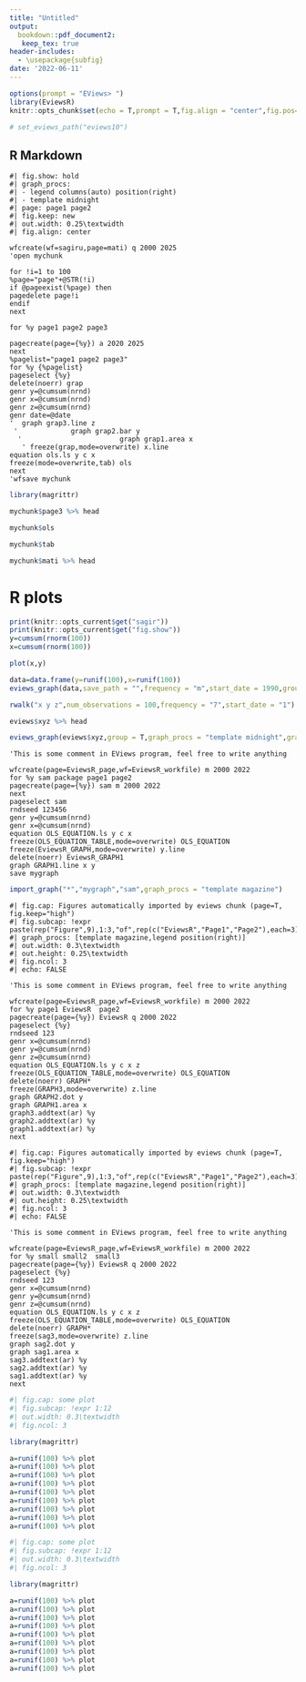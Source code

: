 ```yaml
---
title: "Untitled"
output: 
  bookdown::pdf_document2:
   keep_tex: true
header-includes:
  - \usepackage{subfig}
date: '2022-06-11'
---
```


```r
options(prompt = "EViews> ")
library(EviewsR)
knitr::opts_chunk$set(echo = T,prompt = T,fig.align = "center",fig.pos="h",out.width = "0.45\\textwidth",eval = T)

# set_eviews_path("eviews10")
```

## R Markdown

```eviews
#| fig.show: hold
#| graph_procs: 
#| - legend columns(auto) position(right)
#| - template midnight
#| page: page1 page2
#| fig.keep: new
#| out.width: 0.25\textwidth
#| fig.align: center

wfcreate(wf=sagiru,page=mati) q 2000 2025
'open mychunk

for !i=1 to 100
%page="page"+@STR(!i)
if @pageexist(%page) then
pagedelete page!i
endif
next

for %y page1 page2 page3  

pagecreate(page={%y}) a 2020 2025
next
%pagelist="page1 page2 page3"
for %y {%pagelist}
pageselect {%y}
delete(noerr) grap
genr y=@cumsum(nrnd)
genr x=@cumsum(nrnd)
genr z=@cumsum(nrnd)
genr date=@date
'  graph grap3.line z   
 '             graph grap2.bar y 
  '                        graph grap1.area x  
   ' freeze(grap,mode=overwrite) x.line
equation ols.ls y c x
freeze(mode=overwrite,tab) ols
next
'wfsave mychunk

```



```r
library(magrittr)

mychunk$page3 %>% head

mychunk$ols 

mychunk$tab

mychunk$mati %>% head 
```

# R plots



```r
print(knitr::opts_current$get("sagir"))
print(knitr::opts_current$get("fig.show"))
y=cumsum(rnorm(100))
x=cumsum(rnorm(100))

plot(x,y)
```

```r
data=data.frame(y=runif(100),x=runif(100))
eviews_graph(data,save_path = "",frequency = "m",start_date = 1990,group = F,options = "m",graph_procs = "template eviews5")

```


```r
rwalk("x y z",num_observations = 100,frequency = "7",start_date = "1")

eviews$xyz %>% head

eviews_graph(eviews$xyz,group = T,graph_procs = "template midnight",graph_command = "line")
```



```eviews
'This is some comment in EViews program, feel free to write anything

wfcreate(page=EviewsR_page,wf=EviewsR_workfile) m 2000 2022
for %y sam package page1 page2
pagecreate(page={%y}) sam m 2000 2022
next
pageselect sam
rndseed 123456
genr y=@cumsum(nrnd)
genr x=@cumsum(nrnd)
equation OLS_EQUATION.ls y c x
freeze(OLS_EQUATION_TABLE,mode=overwrite) OLS_EQUATION
freeze(EviewsR_GRAPH,mode=overwrite) y.line
delete(noerr) EviewsR_GRAPH1
graph GRAPH1.line x y
save mygraph
```


```r
import_graph("*","mygraph","sam",graph_procs = "template magazine")

```




```eviews
#| fig.cap: Figures automatically imported by eviews chunk (page=T, fig.keep="high")
#| fig.subcap: !expr paste(rep("Figure",9),1:3,"of",rep(c("EviewsR","Page1","Page2"),each=3),"page")
#| graph_procs: [template magazine,legend position(right)]
#| out.width: 0.3\textwidth
#| out.height: 0.25\textwidth
#| fig.ncol: 3
#| echo: FALSE

'This is some comment in EViews program, feel free to write anything

wfcreate(page=EviewsR_page,wf=EviewsR_workfile) m 2000 2022
for %y page1 EviewsR  page2 
pagecreate(page={%y}) EviewsR q 2000 2022
pageselect {%y}
rndseed 123
genr x=@cumsum(nrnd)
genr y=@cumsum(nrnd)
genr z=@cumsum(nrnd)
equation OLS_EQUATION.ls y c x z
freeze(OLS_EQUATION_TABLE,mode=overwrite) OLS_EQUATION
delete(noerr) GRAPH*
freeze(GRAPH3,mode=overwrite) z.line
graph GRAPH2.dot y
graph GRAPH1.area x
graph3.addtext(ar) %y
graph2.addtext(ar) %y
graph1.addtext(ar) %y
next
```


```eviews
#| fig.cap: Figures automatically imported by eviews chunk (page=T, fig.keep="high")
#| fig.subcap: !expr paste(rep("Figure",9),1:3,"of",rep(c("EviewsR","Page1","Page2"),each=3),"page")
#| graph_procs: [template magazine,legend position(right)]
#| out.width: 0.3\textwidth
#| out.height: 0.25\textwidth
#| fig.ncol: 3
#| echo: FALSE

'This is some comment in EViews program, feel free to write anything

wfcreate(page=EviewsR_page,wf=EviewsR_workfile) m 2000 2022
for %y small small2  small3 
pagecreate(page={%y}) EviewsR q 2000 2022
pageselect {%y}
rndseed 123
genr x=@cumsum(nrnd)
genr y=@cumsum(nrnd)
genr z=@cumsum(nrnd)
equation OLS_EQUATION.ls y c x z
freeze(OLS_EQUATION_TABLE,mode=overwrite) OLS_EQUATION
delete(noerr) GRAPH*
freeze(sag3,mode=overwrite) z.line
graph sag2.dot y
graph sag1.area x
sag3.addtext(ar) %y
sag2.addtext(ar) %y
sag1.addtext(ar) %y
next
```



```r
#| fig.cap: some plot
#| fig.subcap: !expr 1:12
#| out.width: 0.3\textwidth
#| fig.ncol: 3

library(magrittr)

a=runif(100) %>% plot
a=runif(100) %>% plot
a=runif(100) %>% plot
a=runif(100) %>% plot
a=runif(100) %>% plot
a=runif(100) %>% plot
a=runif(100) %>% plot
a=runif(100) %>% plot
a=runif(100) %>% plot
```




```r
#| fig.cap: some plot
#| fig.subcap: !expr 1:12
#| out.width: 0.3\textwidth
#| fig.ncol: 3

library(magrittr)

a=runif(100) %>% plot
a=runif(100) %>% plot
a=runif(100) %>% plot
a=runif(100) %>% plot
a=runif(100) %>% plot
a=runif(100) %>% plot
a=runif(100) %>% plot
a=runif(100) %>% plot
a=runif(100) %>% plot
```
